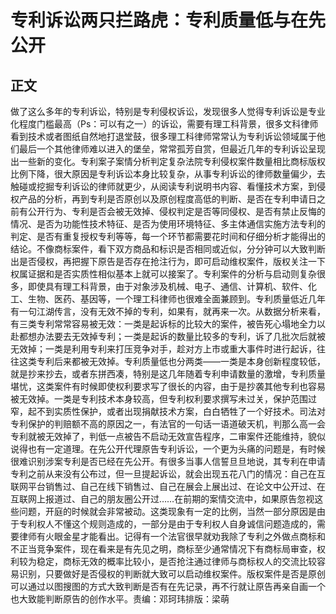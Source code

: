 # 专利诉讼两只拦路虎：专利质量低与在先公开
## 正文
做了这么多年的专利诉讼，特别是专利侵权诉讼，发现很多人觉得专利诉讼是专业化程度门槛最高（Ps：可以有之一）的诉讼，需要有理工科背景，很多文科律师看到技术或者图纸自然地打退堂鼓，很多理工科律师常常认为专利诉讼领域属于他们最后一个其他律师难以进入的堡垒，常常孤芳自赏，但最近几年的专利诉讼呈现出一些新的变化。专利案子案情分析判定复杂法院专利侵权案件数量相比商标版权比例下降，很大原因是专利诉讼本身比较复杂，从事专利诉讼的律师数量偏少，去触碰或挖掘专利诉讼的律师就更少，从阅读专利说明书内容、看懂技术方案，到侵权产品的分析，再到专利是否原创以及原创程度高低的判断、是否在专利申请日之前有公开行为、专利是否会被无效掉、侵权判定是否等同侵权、是否有禁止反悔的情况、是否为功能性技术特征、是否为使用环境特征、多主体通信实施方法专利的判定、是否有重复授权专利等等，每一个环节都需要花时间和仔细分析才能得出的结论。不像商标案件，看下双方商品和标识是否相同或近似，分分钟可以大致判断出是否侵权，再把握下原告是否存在抢注行为，即可启动维权案件，版权关注一下权属证据和是否实质性相似基本上就可以接案了。专利案件的分析与启动则复杂很多，即使具有理工科背景，由于对象涉及机械、电子、通信、计算机、软件、化工、生物、医药、基因等，一个理工科律师也很难全面兼顾到。专利质量低近几年有一句江湖传言，没有无效不掉的专利，如果有，就再来一次。从数据分析来看，有三类专利常常容易被无效：一类是起诉标的比较大的案件，被告死心塌地全力以赴都想办法要去无效掉专利；一类是起诉的数量比较多的专利，诉了几批次后就被无效掉；一类是利用专利来打压竞争对手，趁对方上市或重大事件时进行起诉，往往这类专利后来都被无效掉。专利质量低也分两类——一类是本身创新程度较低，就是抄来抄去，或者东拼西凑，特别是这几年随着专利申请数量的激增，专利质量堪忧，这类案件有时候即使权利要求写了很长的内容，由于是抄袭其他专利也容易被无效掉。一类是专利技术本身较高，但专利权利要求撰写未过关，保护范围过窄，起不到实质性保护，或者出现捐献技术方案，白白牺牲了一个好技术。司法对专利保护的判赔额不高的原因之一，有法官的一句话一语道破天机，判那么高一会专利就被无效掉了，判低一点被告不启动无效宣告程序，二审案件还能维持，貌似说得也有一定道理。在先公开代理原告专利诉讼，一个更为头痛的问题是，有时候很难识别涉案专利是否已经在先公开。有很多当事人信誓旦旦地说，其专利在申请专利之前从来没有公布过，但一旦提起诉讼，就会出现五花八门的情况：自己在互联网平台销售过、自己在线下销售过、自己在展会上展出过、在论文中公开过、在互联网上报道过、自己的朋友圈公开过……在前期的案情交流中，如果原告忽视这些问题，开庭的时候就会非常被动。这类现象有一定的比例，当然一部分原因是由于专利权人不懂这个规则造成的，一部分是由于专利权人自身诚信问题造成的，需要律师有火眼金星才能看出。记得有一个法官很早就劝我除了专利之外做点商标和不正当竞争案件，现在看来是有先见之明，商标至少通常情况下有商标局审查，权利较为稳定，商标无效的概率比较小，是否抢注通过律师与商标权人的交流比较容易识别，只要做好是否侵权的判断就大致可以启动维权案件。版权案件是否是原创可以通过以图搜图的方式大致判断是否有在先记录，再不行就让原告再亲自画一个也大致能判断原告的创作水平。责编：邓珂玮排版：梁萌